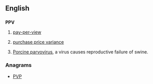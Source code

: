 ==English==

==={{initialism-old|en}}===
'''PPV'''

# {{context|television}} [[pay-per-view]]
# [[purchase price variance]]
# {{context|biology}} [[Porcine parvovirus]], a virus causes reproductive failure of swine.

===Anagrams===
* [[PVP#English|PVP]]